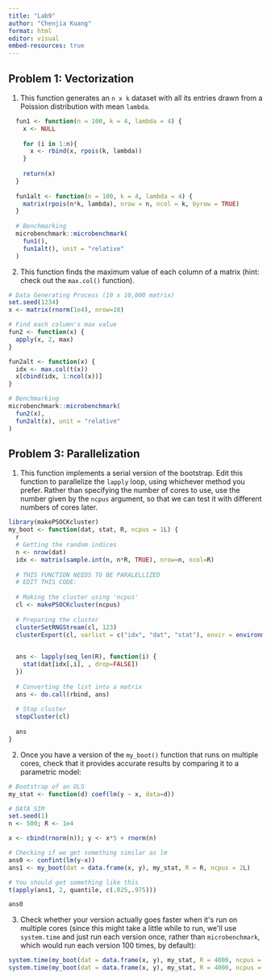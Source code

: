 ```yaml
---
title: "Lab9"
author: "Chenjia Kuang"
format: html
editor: visual
embed-resources: true
---
```


## **Problem 1: Vectorization**

1.  This function generates an `n x k` dataset with all its entries drawn from a Poission distribution with mean `lambda`.

```r
  fun1 <- function(n = 100, k = 4, lambda = 4) {
    x <- NULL
    
    for (i in 1:n){
      x <- rbind(x, rpois(k, lambda))    
    }
    
    return(x)
  }
  
  fun1alt <- function(n = 100, k = 4, lambda = 4) {
    matrix(rpois(n*k, lambda), nrow = n, ncol = k, byrow = TRUE)
  }
  
  # Benchmarking
  microbenchmark::microbenchmark(
    fun1(),
    fun1alt(), unit = "relative"
  )
```

2.  This function finds the maximum value of each column of a matrix (hint: check out the `max.col()` function).

```r
# Data Generating Process (10 x 10,000 matrix)
set.seed(1234)
x <- matrix(rnorm(1e4), nrow=10)

# Find each column's max value
fun2 <- function(x) {
  apply(x, 2, max)
}

fun2alt <- function(x) {
  idx <- max.col(t(x))  
  x[cbind(idx, 1:ncol(x))]
}

# Benchmarking
microbenchmark::microbenchmark(
  fun2(x),
  fun2alt(x), unit = "relative"
)
```

## **Problem 3: Parallelization**

1.  This function implements a serial version of the bootstrap. Edit this function to parallelize the `lapply` loop, using whichever method you prefer. Rather than specifying the number of cores to use, use the number given by the `ncpus` argument, so that we can test it with different numbers of cores later.

```r

library(makePSOCKcluster)
my_boot <- function(dat, stat, R, ncpus = 1L) {
  r
  # Getting the random indices
  n <- nrow(dat)
  idx <- matrix(sample.int(n, n*R, TRUE), nrow=n, ncol=R)
  
  # THIS FUNCTION NEEDS TO BE PARALELLIZED
  # EDIT THIS CODE:
  
  # Making the cluster using 'ncpus'
  cl <- makePSOCKcluster(ncpus)
  
  # Preparing the cluster
  clusterSetRNGStream(cl, 123)
  clusterExport(cl, varlist = c("idx", "dat", "stat"), envir = environment())
  

  ans <- lapply(seq_len(R), function(i) {
    stat(dat[idx[,i], , drop=FALSE])
  })
  
  # Converting the list into a matrix
  ans <- do.call(rbind, ans)
  
  # Stop cluster
  stopCluster(cl)
  
  ans
}
```

2.  Once you have a version of the `my_boot()` function that runs on multiple cores, check that it provides accurate results by comparing it to a parametric model:

```r
# Bootstrap of an OLS
my_stat <- function(d) coef(lm(y ~ x, data=d))

# DATA SIM
set.seed(1)
n <- 500; R <- 1e4

x <- cbind(rnorm(n)); y <- x*5 + rnorm(n)

# Checking if we get something similar as lm
ans0 <- confint(lm(y~x))
ans1 <- my_boot(dat = data.frame(x, y), my_stat, R = R, ncpus = 2L)

# You should get something like this
t(apply(ans1, 2, quantile, c(.025,.975)))

ans0

```

3.  Check whether your version actually goes faster when it\'s run on multiple cores (since this might take a little while to run, we\'ll use `system.time` and just run each version once, rather than `microbenchmark`, which would run each version 100 times, by default):

```r
system.time(my_boot(dat = data.frame(x, y), my_stat, R = 4000, ncpus = 1L))
system.time(my_boot(dat = data.frame(x, y), my_stat, R = 4000, ncpus = 2L))
```
